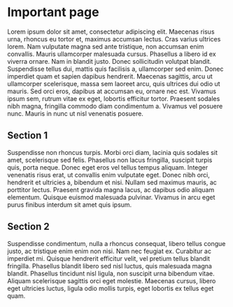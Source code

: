 # Important page

Lorem ipsum dolor sit amet, consectetur adipiscing elit. Maecenas risus urna, rhoncus eu tortor et, maximus accumsan lectus. Cras varius ultrices lorem. Nam vulputate magna sed ante tristique, non accumsan enim convallis. Mauris ullamcorper malesuada cursus. Phasellus a libero id ex viverra ornare. Nam in blandit justo. Donec sollicitudin volutpat blandit. Suspendisse tellus dui, mattis quis facilisis a, ullamcorper sed enim. Donec imperdiet quam et sapien dapibus hendrerit. Maecenas sagittis, arcu ut ullamcorper scelerisque, massa sem laoreet arcu, quis ultrices dui odio ut mauris. Sed orci eros, dapibus at accumsan eu, ornare nec est. Vivamus ipsum sem, rutrum vitae ex eget, lobortis efficitur tortor. Praesent sodales nibh magna, fringilla commodo diam condimentum a. Vivamus vel posuere nunc. Mauris in nunc ut nisl venenatis posuere.

## Section 1

Suspendisse non rhoncus turpis. Morbi orci diam, lacinia quis sodales sit amet, scelerisque sed felis. Phasellus non lacus fringilla, suscipit turpis quis, porta neque. Donec eget eros vel tellus tempus aliquam. Integer venenatis risus erat, ut convallis enim vulputate eget. Donec nibh orci, hendrerit et ultricies a, bibendum et nisi. Nullam sed maximus mauris, ac porttitor lectus. Praesent gravida magna lacus, ac dapibus odio aliquam elementum. Quisque euismod malesuada pulvinar. Vivamus in arcu eget purus finibus interdum sit amet quis ipsum.

## Section 2

Suspendisse condimentum, nulla a rhoncus consequat, libero tellus congue justo, ac tristique enim enim non nisi. Nam nec feugiat ex. Curabitur ac imperdiet mi. Quisque hendrerit efficitur velit, vel pretium tellus blandit fringilla. Phasellus blandit libero sed nisl luctus, quis malesuada magna blandit. Phasellus tincidunt nisl ligula, non suscipit urna bibendum vitae. Aliquam scelerisque sagittis orci eget molestie. Maecenas cursus, libero eget ultricies luctus, ligula odio mollis turpis, eget lobortis ex tellus eget quam.
